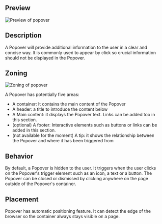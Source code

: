 ## Preview
![Preview of popover](design-images/popover/popover-preview.png)

## Description
A Popover will provide additional information to the user in a clear and concise way.
It is commonly used to appear by click so crucial information should not be displayed in the Popover.

## Zoning

![Zoning of popover](design-images/popover/popover-zoning.png)

A Popover has potentially five areas:

- A container: It contains the main content of the Popover
- A header: a title to introduce the content below
- A Main content: it displays the Popover text. Links can be added too in this section.
- (optional) A footer: Interactive elements such as buttons or links can be added in this section.
- (not available for the moment) A tip: it shows the relationship between the Popover and where it has been triggered from

## Behavior

By default, a Popover is hidden to the user.
It triggers when the user clicks on the Popover's trigger element such as an icon, a text or a button.
The Popover can be closed or dismissed by clicking anywhere on the page outside of the Popover's container.

## Placement

Popover has automatic positioning feature. It can detect the edge of the browser so the container always stays visible on a page.
